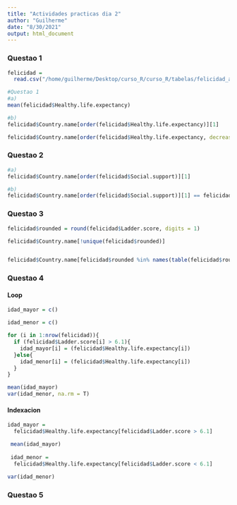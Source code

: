 ```yaml
---
title: "Actividades practicas dia 2"
author: "Guilherme"
date: "8/30/2021"
output: html_document
---
```


### Questao 1
```r
felicidad = 
  read.csv("/home/guilherme/Desktop/curso_R/curso_R/tabelas/felicidad_america_latina.csv")

#Questao 1
#a)
mean(felicidad$Healthy.life.expectancy)

#b)
felicidad$Country.name[order(felicidad$Healthy.life.expectancy)][1]

felicidad$Country.name[order(felicidad$Healthy.life.expectancy, decreasing = T)][1]
```

### Questao 2
```r
#a)
felicidad$Country.name[order(felicidad$Social.support)][1]

#b)
felicidad$Country.name[order(felicidad$Social.support)][1] == felicidad$Country.name[order(felicidad$Ladder.score)][1]

```

### Questao 3
```r
felicidad$rounded = round(felicidad$Ladder.score, digits = 1)

felicidad$Country.name[!unique(felicidad$rounded)] 


felicidad$Country.name[felicidad$rounded %in% names(table(felicidad$rounded)[table(felicidad$rounded) > 1])] 

```
### Questao 4
#### Loop
```r

idad_mayor = c()

idad_menor = c()

for (i in 1:nrow(felicidad)){
  if (felicidad$Ladder.score[i] > 6.1){
    idad_mayor[i] = (felicidad$Healthy.life.expectancy[i])
  }else{
    idad_menor[i] = (felicidad$Healthy.life.expectancy[i])
  }
}

mean(idad_mayor)
var(idad_menor, na.rm = T)
```
#### Indexacion
```r

idad_mayor = 
  felicidad$Healthy.life.expectancy[felicidad$Ladder.score > 6.1]

 mean(idad_mayor)
 
 idad_menor = 
  felicidad$Healthy.life.expectancy[felicidad$Ladder.score < 6.1]
 
var(idad_menor)

```

### Questao 5
```r


```

